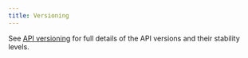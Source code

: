 ```yaml
---
title: Versioning
---
```


See [API versioning](/faq/api-versioning/) for full details of the API versions and their stability levels.
